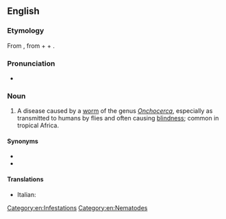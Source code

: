 ==English==

===Etymology===
From {{der|en|NL.|Onchocerca|pos=a genus of parasitic worms}}, from {{der|en|grc|ὄγκος||barb}} + {{m|grc|κέρκος||tail}} + {{affix|en|-iasis}}.

===Pronunciation===
* {{IPA|en|/ɒŋkəsɜːˈkaɪəsɪs/}}

===Noun===
{{en-noun|~|onchocerciases}}

# {{lb|en|pathology}} A disease caused by a [[worm]] of the genus ''[[Onchocerca]]'', especially as transmitted to humans by flies and often causing [[blindness]]; common in tropical Africa.

====Synonyms====
* {{l|en|river blindness}}
* {{l|en|Robles' disease}}

====Translations====
* Italian: {{t|it|oncocercosi}}

[[Category:en:Infestations]]
[[Category:en:Nematodes]]
